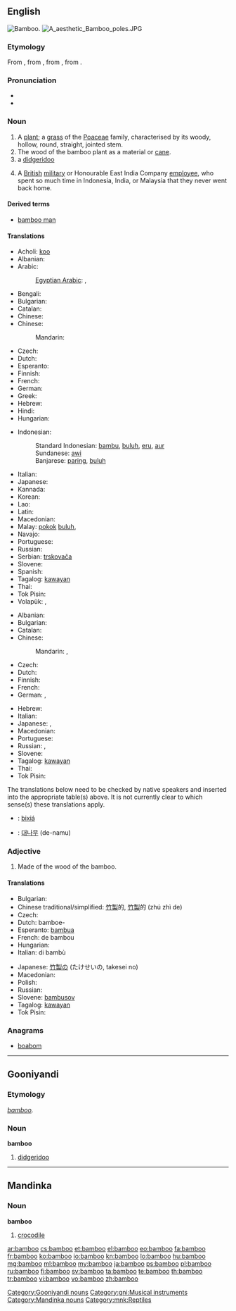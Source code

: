 ==English==
{{wikipedia}}
[[Image:Bamboo DSCN2465.jpg|thumb|right|Bamboo.]]
[[File:A aesthetic Bamboo poles.JPG|thumb]]

===Etymology===
From {{etyl|nl|en}} {{term|bamboe|lang=nl}}, from {{etyl|pt|en}} {{term|bambu|lang=pt}}, from {{etyl|ms|en}} {{term|samambu|lang=ms}}, from {{etyl|kn|en}} {{term|ಬಮ್ಬು|tr=bambu|lang=kn}}.

===Pronunciation===
* {{IPA|/bæmˈbu/}}
* {{audio|en-us-bamboo.ogg|Audio (US)}}

===Noun===
{{en-noun}}

# A [[plant]]; a [[grass]] of the [[Poaceae]] family, characterised by its woody, hollow, round, straight, jointed stem.
# The wood of the bamboo plant as a material or [[cane]].
# a [[didgeridoo]]
# {{slang}} A [[British]] [[military]] or Honourable East India Company [[employee]], who spent so much time in Indonesia, India, or Malaysia that they never went back home.

====Derived terms====
* [[bamboo man]]

====Translations====
{{rfc-tsort|duplicate language: Chinese}}
{{trans-top|plant}}
* Acholi: [[koo#Acholi|koo]]
* Albanian: {{t+|sq|bambu|xs=Albanian}}
* Arabic: {{t|ar|خيزران|m|tr=xayzaran, xayzuran|sc=Arab}}
*: [[Egyptian Arabic]]: {{tø|arz|خيزران|m|tr=xayzaran|sc=Arab}}, {{tø|arz|بامبو|m|tr=bambu|sc=Arab}}
* Bengali: {{t|bn|বাঁশ|tr=bãsh|sc=Beng}}
* Bulgarian: {{t-|bg|бамбук|m|tr=bambúk}}
* Catalan: {{t|ca|bambú|m}}
* Chinese:
* Chinese:
*: Mandarin: {{t|zh|竹子|tr=zhúzi|sc=Hani}}
* Czech: {{t+|cs|bambus|m}}
* Dutch: {{t+|nl|bamboe|n}}
* Esperanto: {{t-|eo|bambuo|xs=Esperanto}}
* Finnish: {{t+|fi|bambu}}
* French: {{t+|fr|bambou|m}}
* German: {{t+|de|Bambus|m}}
* Greek: {{t+|el|μπαμπού|n|tr=bamboú|sc=Grek}}
* Hebrew: {{t+|he|במבוק|m|tr=bambuq}}
* Hindi: {{t|hi|बांस|tr=bāns|sc=Deva}}
* Hungarian: {{t+|hu|bambusz}}
{{trans-mid}}
* Indonesian:
*: Standard Indonesian: [[bambu]], [[buluh]], [[eru]], [[aur]]
*: Sundanese: [[awi]]
*: Banjarese: [[paring]], [[buluh]]
* Italian: {{t-|it|bambù|m}}
* Japanese: {{t|ja|竹|tr=[[たけ]], take|sc=Jpan}}
* Kannada: {{t+|kn|ಬಿದಿರು|tr=bidiru|sc=Knda|xs=Kannada}}
* Korean: {{t|ko|대나무|tr=daenamu|sc=Kore}}
* Lao: {{t-|lo|ໄມ້ໄຜ່|tr=mai-phai|sc=Laoo|xs=Lao}}
* Latin: {{t|la|harundo Indica|f|alt=harundō Indica}}
* Macedonian: {{t-|mk|бамбус|m|tr=bámbus}}
* Malay: [[pokok]] [[buluh]], {{t|ms|bambu}}
* Navajo: {{tø|nv|lókʼaatsoh}}
* Portuguese: {{t+|pt|bambu|m}}
* Russian: {{t+|ru|бамбук|m|tr=bambúk|sc=Cyrl}}
* Serbian: [[trskovača]] {{f}}
* Slovene: {{t+|sl|bambus|m}}
* Spanish: {{t-|es|bambú|m}}
* Tagalog: [[kawayan]]
* Thai: {{t|th|ไผ่|tr=pài|sc=Thai}}
* Tok Pisin: {{t|tpi|mambu}}
* Volapük: {{t|vo|bambud}}, {{qualifier|obsolete}} {{t|vo|lerid}}
{{trans-bottom}}

{{trans-top|wood}}
* Albanian: {{t+|sq|bambu|xs=Albanian}}
* Bulgarian: {{t-|bg|бамбук|m|tr=bambúk}}
* Catalan: {{t|ca|bambú|m}}
* Chinese:
*: Mandarin: {{t|zh|竹子|tr=zhúzi|sc=Hani}}, {{t|zh|竹材|tr=zhúcái|sc=Hani}}
* Czech: {{t|cs|bambus|m}}
* Dutch: {{t+|nl|bamboe|n}}
* Finnish: {{t+|fi|bambu}}
* French: {{t+|fr|bambou|m}}
* German: {{t+|de|Bambus|m}}, {{t+|de|Bambusrohr|n}}
{{trans-mid}}
* Hebrew: {{t+|he|במבוק|m|tr=bambuq}}
* Italian: {{t-|it|bambù|m}}
* Japanese: {{t|ja|竹|tr=[[たけ]], take|sc=Jpan}}, {{t|ja|竹材|tr=たけざい, takezai|sc=Jpan}}
* Macedonian: {{t-|mk|бамбус|m|tr=bámbus}}
* Portuguese: {{t+|pt|bambu|m}}
* Russian: {{t+|ru|бамбук|m|tr=bambúk|sc=Cyrl}}, {{t|ru|бамбуковая трость|f|tr=bambúkovaja trostʹ|sc=Cyrl}}
* Slovene: {{t+|sl|bambus|m}}
* Tagalog: [[kawayan]]
* Thai: {{t|th|ไม้ไผ่|tr=máai pài|sc=Thai}}
* Tok Pisin: {{t|tpi|mambu}}
{{trans-bottom}}

{{checktrans-top}}
<!--Remove this section once all the translations below have been transferred to the correct table(s).-->

The translations below need to be checked by native speakers and inserted into the appropriate table(s) above.  It is not currently clear to which sense(s) these translations apply.

* {{ttbc|zai}}: [[bixiá]]
* {{ttbc|ko}}: [[대나무]] (de-namu)
{{trans-bottom}}

===Adjective===
{{en-adj|-}}

# Made of the wood of the bamboo.

====Translations====
{{trans-top|made of bamboo}}
* Bulgarian: {{t|bg|бамбуков}}
* Chinese traditional/simplified: [[竹製]]的, [[竹製]]的 (zhú zhì de)
* Czech: {{t|cs|bambusový|m}}
* Dutch: bamboe-
* Esperanto: [[bambua]]
* French: de bambou
* Hungarian: {{t+|hu|bambusz}}
* Italian: di bambù
{{trans-mid}}
* Japanese: [[竹製]]の (たけせいの, takesei no)
* Macedonian: {{t-|mk|бамбусов|m|tr=bámbusov}}
* Polish: {{t+|pl|bambus|m}}
* Russian: {{t+|ru|бамбуковый}}
* Slovene: [[bambusov]]
* Tagalog: [[kawayan]]
* Tok Pisin: {{t|tpi|mambu}}
{{trans-bottom}}

===Anagrams===
* [[boabom#English|boabom]]

----

==Gooniyandi==

===Etymology===
{{etyl|en|gni}} ''[[bamboo#English|bamboo]]''.

===Noun===
'''bamboo'''

# [[didgeridoo]]

[[Category:Gooniyandi nouns]]
[[Category:gni:Musical instruments]]

----

==Mandinka==

===Noun===
'''bamboo'''

# [[crocodile]]

[[Category:Mandinka nouns]]
[[Category:mnk:Reptiles]]

[[ar:bamboo]]
[[cs:bamboo]]
[[et:bamboo]]
[[el:bamboo]]
[[eo:bamboo]]
[[fa:bamboo]]
[[fr:bamboo]]
[[ko:bamboo]]
[[io:bamboo]]
[[kn:bamboo]]
[[lo:bamboo]]
[[hu:bamboo]]
[[mg:bamboo]]
[[ml:bamboo]]
[[my:bamboo]]
[[ja:bamboo]]
[[ps:bamboo]]
[[pl:bamboo]]
[[ru:bamboo]]
[[fi:bamboo]]
[[sv:bamboo]]
[[ta:bamboo]]
[[te:bamboo]]
[[th:bamboo]]
[[tr:bamboo]]
[[vi:bamboo]]
[[vo:bamboo]]
[[zh:bamboo]]